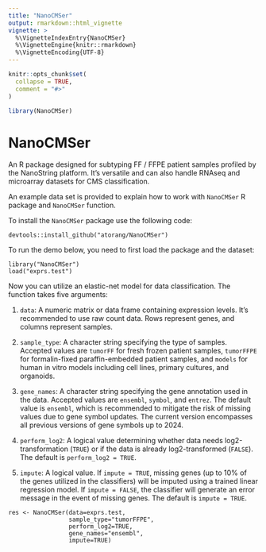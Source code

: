 ```yaml
---
title: "NanoCMSer"
output: rmarkdown::html_vignette
vignette: >
  %\VignetteIndexEntry{NanoCMSer}
  %\VignetteEngine{knitr::rmarkdown}
  %\VignetteEncoding{UTF-8}
---
```


```r
knitr::opts_chunk$set(
  collapse = TRUE,
  comment = "#>"
)
```

```r
library(NanoCMSer)
```

# NanoCMSer

An R package designed for subtyping FF / FFPE patient samples profiled by the NanoString platform. It's versatile and can also handle RNAseq and microarray datasets for CMS classification.

An example data set is provided to explain how to work with `NanoCMSer` R package and `NanoCMSer` function.

To install the `NanoCMSer` package use the following code:

```         
devtools::install_github("atorang/NanoCMSer")
```

To run the demo below, you need to first load the package and the dataset:

```         
library("NanoCMSer")
load("exprs.test")
```

Now you can utilize an elastic-net model for data classification. The function takes five arguments:

1.  `data`: A numeric matrix or data frame containing expression levels. It's recommended to use raw count data. Rows represent genes, and columns represent samples.

2.  `sample_type`: A character string specifying the type of samples. Accepted values are `tumorFF` for fresh frozen patient samples, `tumorFFPE` for formalin-fixed paraffin-embedded patient samples, and `models` for human in vitro models including cell lines, primary cultures, and organoids.

3.  `gene_names`: A character string specifying the gene annotation used in the data. Accepted values are `ensembl`, `symbol`, and `entrez`. The default value is `ensembl`, which is recommended to mitigate the risk of missing values due to gene symbol updates. The current version encompasses all previous versions of gene symbols up to 2024.

4.  `perform_log2`: A logical value determining whether data needs log2-transformation (`TRUE`) or if the data is already log2-transformed (`FALSE`). The default is `perform_log2 = TRUE`.

5.  `impute`: A logical value. If `impute = TRUE`, missing genes (up to 10% of the genes utilized in the classifiers) will be imputed using a trained linear regression model. If `impute = FALSE`, the classifier will generate an error message in the event of missing genes. The default is `impute = TRUE`.

```         
res <- NanoCMSer(data=exprs.test, 
                 sample_type="tumorFFPE", 
                 perform_log2=TRUE, 
                 gene_names="ensembl",
                 impute=TRUE)
```
